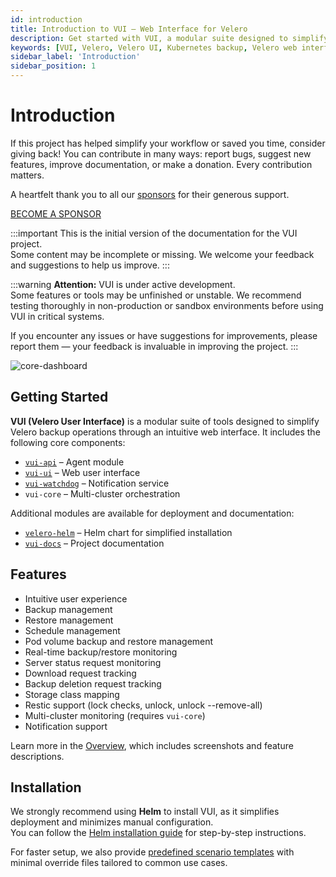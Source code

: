 ```yaml
---
id: introduction
title: Introduction to VUI – Web Interface for Velero
description: Get started with VUI, a modular suite designed to simplify Velero backup operations through a user-friendly web interface. This is the official documentation entry point.
keywords: [VUI, Velero, Velero UI, Kubernetes backup, Velero web interface, VUI documentation, Multi-Cluster, Real-Time]
sidebar_label: 'Introduction'
sidebar_position: 1
---
```


# Introduction


<CustomTip>
If this project has helped simplify your workflow or saved you time, consider giving back!  
You can contribute in many ways: report bugs, suggest new features, improve documentation, or make a donation. Every contribution matters.

A heartfelt thank you to all our [sponsors](/sponsors/) for their generous support.

[BECOME A SPONSOR](https://github.com/sponsors/davideserio)
</CustomTip>

:::important
This is the initial version of the documentation for the VUI project.  
Some content may be incomplete or missing. We welcome your feedback and suggestions to help us improve.
:::

:::warning
**Attention:** VUI is under active development.  
Some features or tools may be unfinished or unstable. We recommend testing thoroughly in non-production or sandbox environments before using VUI in critical systems.

If you encounter any issues or have suggestions for improvements, please report them — your feedback is invaluable in improving the project.
:::

![core-dashboard](./assets/screenshots/18_core_dashboard.png)

## Getting Started

**VUI (Velero User Interface)** is a modular suite of tools designed to simplify Velero backup operations through an intuitive web interface. It includes the following core components:

- [`vui-api`](https://github.com/seriohub/vui-api) – Agent module
- [`vui-ui`](https://github.com/seriohub/vui-ui) – Web user interface
- [`vui-watchdog`](https://github.com/seriohub/vui-watchdog) – Notification service
- `vui-core` – Multi-cluster orchestration

Additional modules are available for deployment and documentation:

- [`velero-helm`](https://github.com/seriohub/velero-helm) – Helm chart for simplified installation
- [`vui-docs`](https://github.com/seriohub/vui-docs) – Project documentation

## Features

- Intuitive user experience
- Backup management
- Restore management
- Schedule management
- Pod volume backup and restore management
- Real-time backup/restore monitoring
- Server status request monitoring
- Download request tracking
- Backup deletion request tracking
- Storage class mapping
- Restic support (lock checks, unlock, unlock --remove-all)
- Multi-cluster monitoring (requires `vui-core`)
- Notification support

Learn more in the [Overview](/docs/getting-started/overview.md), which includes screenshots and feature descriptions.

## Installation

We strongly recommend using **Helm** to install VUI, as it simplifies deployment and minimizes manual configuration.  
You can follow the [Helm installation guide](getting-started/installation/helm-installation) for step-by-step instructions.

For faster setup, we also provide [predefined scenario templates](getting-started/installation/scenarios/installation-scenarios) with minimal override files tailored to common use cases.
